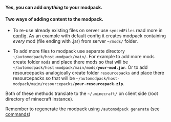 **Yes, you can add *anything* to your modpack.**

#### Two ways of adding content to the modpack.

- To re-use already existing files on server use `syncedFiles` read more in [config](https://github.com/Skidamek/AutoModpack/wiki/Configuration#server-config-file). As an example with default config it creates modpack containing *every* mod (file ending with .jar) from server `~/mods/` folder.

- To add more files to modpack use separate directory `~/automodpack/host-modpack/main/`.
For example to add more mods create folder `mods` and place there mods so that will be `~/automodpack/host-modpack/main/mods/`**`your-mod.jar`**.
Or to add resourcepacks analogically create folder `resourcepacks` and place there resourcepacks so that will be `~/automodpack/host-modpack/main/resourcepacks/`**`your-resourcepack.zip`**.

Both of these methods translate to the `~/.minecraft/` on client side (root directory of minecraft instance).

Remember to regenerate the modpack using `/automodpack generate` (see [commands](https://github.com/Skidamek/AutoModpack/wiki/Commands))